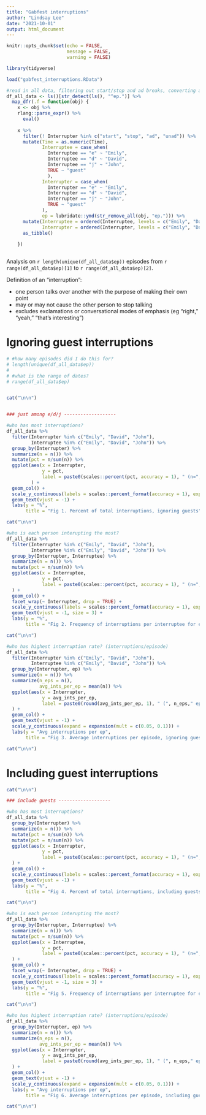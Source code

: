 ```yaml
---
title: "Gabfest interruptions"
author: "Lindsay Lee"
date: "2021-10-01"
output: html_document
---
```


```r
knitr::opts_chunk$set(echo = FALSE,
                      message = FALSE,
                      warning = FALSE)
```

```r
library(tidyverse)

load("gabfest_interruptions.RData")

#read in all data, filtering out start/stop and ad breaks, converting all non-emily, david, john to "guest"
df_all_data <- ls()[str_detect(ls(), "^ep.")] %>% 
  map_dfr(.f = function(obj) {
    x <- obj %>% 
    rlang::parse_expr() %>% 
      eval() 
    
    x %>% 
      filter(! Interrupter %in% c("start", "stop", "ad", "unad")) %>% 
      mutate(Time = as.numeric(Time),
             Interruptee = case_when(
               Interruptee == "e" ~ "Emily",
               Interruptee == "d" ~ "David",
               Interruptee == "j" ~ "John",
               TRUE ~ "guest"
               ),
             Interrupter = case_when(
               Interrupter == "e" ~ "Emily",
               Interrupter == "d" ~ "David",
               Interrupter == "j" ~ "John",
               TRUE ~ "guest"
             ),
             ep = lubridate::ymd(str_remove_all(obj, "ep."))) %>% 
      mutate(Interruptee = ordered(Interruptee, levels = c("Emily", "David", "John", "guest")),
             Interrupter = ordered(Interrupter, levels = c("Emily", "David", "John", "guest"))) %>% 
      as_tibble()
  
    }) 



```


Analysis on `r length(unique(df_all_data$ep))` episodes from `r range(df_all_data$ep)[1]` to `r range(df_all_data$ep)[2]`.

Definition of an "interruption": 

* one person talks over another with the purpose of making their own point
* may or may not cause the other person to stop talking
* excludes exclamations or conversational modes of emphasis (eg "right," "yeah," "that's interesting")


# Ignoring guest interruptions

```r


# #how many episodes did I do this for? 
# length(unique(df_all_data$ep))
# 
# #what is the range of dates?
# range(df_all_data$ep)


cat("\n\n")


### just among e/d/j -------------------

#who has most interruptions?
df_all_data %>% 
  filter(Interrupter %in% c("Emily", "David", "John"),
         Interruptee %in% c("Emily", "David", "John")) %>%
  group_by(Interrupter) %>% 
  summarize(n = n()) %>% 
  mutate(pct = n/sum(n)) %>% 
  ggplot(aes(x = Interrupter, 
             y = pct, 
             label = paste0(scales::percent(pct, accuracy = 1), " (n=",n,")" ))
         ) +
  geom_col() +
  scale_y_continuous(labels = scales::percent_format(accuracy = 1), expand = expansion(mult = c(0.05, 0.1))) +
  geom_text(vjust = -1) + 
  labs(y = "%",
       title = "Fig 1. Percent of total interruptions, ignoring guests")

cat("\n\n")

#who is each person interupting the most? 
df_all_data %>% 
  filter(Interrupter %in% c("Emily", "David", "John"),
         Interruptee %in% c("Emily", "David", "John")) %>%
  group_by(Interrupter, Interruptee) %>% 
  summarize(n = n()) %>% 
  mutate(pct = n/sum(n)) %>% 
  ggplot(aes(x = Interruptee, 
             y = pct, 
             label = paste0(scales::percent(pct, accuracy = 1), " (n=",n,")" ))
  ) +
  geom_col() +
  facet_wrap(~ Interrupter, drop = TRUE) +
  scale_y_continuous(labels = scales::percent_format(accuracy = 1), expand = expansion(mult = c(0.05, 0.15))) +
  geom_text(vjust = -1, size = 3) + 
  labs(y = "%",
       title = "Fig 2. Frequency of interruptions per interruptee for each interrupter, \nignoring guests")

cat("\n\n")

#who has highest interruption rate? (interruptions/episode)
df_all_data %>% 
  filter(Interrupter %in% c("Emily", "David", "John"),
         Interruptee %in% c("Emily", "David", "John")) %>%
  group_by(Interrupter, ep) %>% 
  summarize(n = n()) %>% 
  summarize(n_eps = n(),
            avg_ints_per_ep = mean(n)) %>% 
  ggplot(aes(x = Interrupter, 
             y = avg_ints_per_ep, 
             label = paste0(round(avg_ints_per_ep, 1), " (", n_eps," eps)" ))
  ) +
  geom_col() +
  geom_text(vjust = -1) + 
  scale_y_continuous(expand = expansion(mult = c(0.05, 0.1))) +
  labs(y = "Avg interruptions per ep",
       title = "Fig 3. Average interruptions per episode, ignoring guests")

cat("\n\n")


```

# Including guest interruptions

```r

cat("\n\n")

### include guests -------------------

#who has most interruptions?
df_all_data %>% 
  group_by(Interrupter) %>% 
  summarize(n = n()) %>% 
  mutate(pct = n/sum(n)) %>% 
  mutate(pct = n/sum(n)) %>% 
  ggplot(aes(x = Interrupter, 
             y = pct, 
             label = paste0(scales::percent(pct, accuracy = 1), " (n=",n,")" ))
  ) +
  geom_col() +
  scale_y_continuous(labels = scales::percent_format(accuracy = 1), expand = expansion(mult = c(0.05, 0.1))) +
  geom_text(vjust = -1) + 
  labs(y = "%",
       title = "Fig 4. Percent of total interruptions, including guests")

cat("\n\n")

#who is each person interupting the most? 
df_all_data %>% 
  group_by(Interrupter, Interruptee) %>% 
  summarize(n = n()) %>% 
  mutate(pct = n/sum(n)) %>% 
  ggplot(aes(x = Interruptee, 
             y = pct, 
             label = paste0(scales::percent(pct, accuracy = 1), " (n=",n,")" ))
  ) +
  geom_col() +
  facet_wrap(~ Interrupter, drop = TRUE) +
  scale_y_continuous(labels = scales::percent_format(accuracy = 1), expand = expansion(mult = c(0.05, 0.15))) +
  geom_text(vjust = -1, size = 3) + 
  labs(y = "%",
       title = "Fig 5. Frequency of interruptions per interruptee for each interrupter, \nincluding guests")

cat("\n\n")

#who has highest interruption rate? (interruptions/episode)
df_all_data %>% 
  group_by(Interrupter, ep) %>% 
  summarize(n = n()) %>% 
  summarize(n_eps = n(),
            avg_ints_per_ep = mean(n)) %>% 
  ggplot(aes(x = Interrupter, 
             y = avg_ints_per_ep, 
             label = paste0(round(avg_ints_per_ep, 1), " (", n_eps," eps)" ))
  ) +
  geom_col() +
  geom_text(vjust = -1) + 
  scale_y_continuous(expand = expansion(mult = c(0.05, 0.1))) +
  labs(y = "Avg interruptions per ep",
       title = "Fig 6. Average interruptions per episode, including guests")

cat("\n\n")
```

